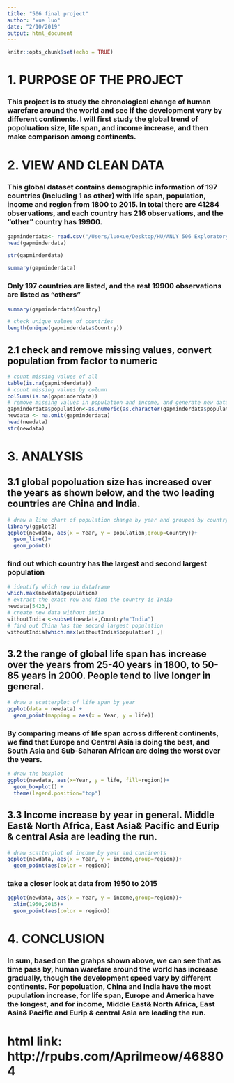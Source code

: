 ```yaml
---
title: "506 final project"
author: "xue luo"
date: "2/10/2019"
output: html_document
---
```


```r
knitr::opts_chunk$set(echo = TRUE)
```
# 1. PURPOSE OF THE PROJECT
### This project is to study the chronological change of human warefare around the world and see if the development vary by different continents. I will first study the global trend of popoluation size, life span, and income increase, and then make comparison among continents.

# 2. VIEW AND CLEAN DATA
### This global dataset contains demographic information of 197 countries (including 1 as other) with life span, population, income and region from 1800 to 2015. In total there are 41284 observations, and each country has 216 observations, and the "other" country has 19900.

```r
gapminderdata<- read.csv("/Users/luoxue/Desktop/HU/ANLY 506 Exploratory Data Analytics/final_project/Data/gapminder.csv")
head(gapminderdata)
```
```r
str(gapminderdata)
```

```r
summary(gapminderdata)
```
### Only 197 countries are listed, and the rest 19900 observations are listed as "others"
```r
summary(gapminderdata$Country)
```
```r
# check unique values of countries
length(unique(gapminderdata$Country))
```

## 2.1 check and remove missing values, convert population from factor to numeric
```r
# count missing values of all
table(is.na(gapminderdata))
# count missing values by column
colSums(is.na(gapminderdata))
# remove missing values in population and income, and generate new dataset called newdata
gapminderdata$population<-as.numeric(as.character(gapminderdata$population)) # convert population from factor to numeric first
newdata <- na.omit(gapminderdata)
head(newdata)
str(newdata)
```

# 3. ANALYSIS
## 3.1 global popoluation size has increased over the years as shown below, and the two leading countries are China and India.
```r
# draw a line chart of population change by year and grouped by country.
library(ggplot2)
ggplot(newdata, aes(x = Year, y = population,group=Country))+
  geom_line()+
  geom_point()
```

### find out which country has the largest and second largest population
```r
# identify which row in dataframe
which.max(newdata$population) 
# extract the exact row and find the country is India
newdata[5423,] 
# create new data without india
withoutIndia <-subset(newdata,Country!="India")
# find out China has the second largest population
withoutIndia[which.max(withoutIndia$population) ,]
```


## 3.2 the range of global life span has increase over the years from 25-40 years in 1800, to 50-85 years in 2000. People tend to live longer in general.
```r
# draw a scatterplot of life span by year
ggplot(data = newdata) + 
  geom_point(mapping = aes(x = Year, y = life))
```

### By comparing means of life span across different continents, we find that Europe and Central Asia is doing the best, and South Asia and Sub-Saharan African are doing the worst over the years.
```r
# draw the boxplot
ggplot(newdata, aes(x=Year, y = life, fill=region))+
  geom_boxplot() +
  theme(legend.position="top")
```


## 3.3 Income increase by year in general. Middle East& North Africa, East Asia& Pacific and Eurip & central Asia are leading the run.
```r
# draw scatterplot of income by year and continents
ggplot(newdata, aes(x = Year, y = income,group=region))+
  geom_point(aes(color = region))
```

### take a closer look at data from 1950 to 2015
```r
ggplot(newdata, aes(x = Year, y = income,group=region))+
  xlim(1950,2015)+
  geom_point(aes(color = region))
```

# 4. CONCLUSION
### In sum, based on the grahps shown above, we can see that as time pass by, human warefare around the world has increase gradually, though the development speed vary by different continents. For popoluation, China and India have the most pupulation increase, for life span, Europe and America have the longest, and for income, Middle East& North Africa, East Asia& Pacific and Eurip & central Asia are leading the run.


# html link: http://rpubs.com/Aprilmeow/468804

